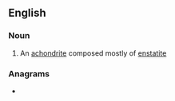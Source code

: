 ==English==

===Noun===
{{en-noun}}

# An [[achondrite]] composed mostly of [[enstatite]]

===Anagrams===
* {{anagrams|en|abiuret|biurate|rebutia}}